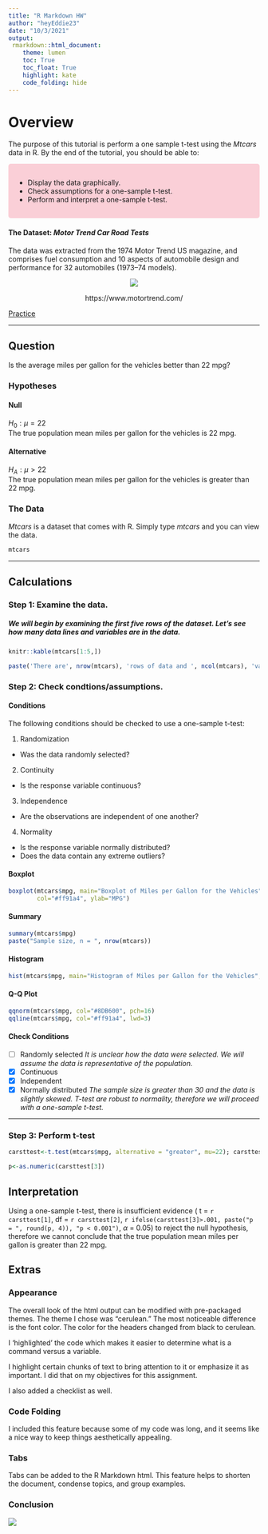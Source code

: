 ```yaml
---
title: "R Markdown HW"
author: "heyEddie23"
date: "10/3/2021"
output: 
 rmarkdown::html_document:
    theme: lumen 
    toc: True
    toc_float: True
    highlight: kate
    code_folding: hide
---
```


# Overview
The purpose of this tutorial is perform a one sample t-test using the *Mtcars* data in R.  By the end of the tutorial, you should be able to:

<style>
div.pink { background-color:#facfd7; border-radius: 5px; padding: 15px;}
</style>
<div class = "pink">

* Display the data graphically.
* Check assumptions for a one-sample t-test.
* Perform and interpret a one-sample t-test.
</div>

#### The Dataset: *Motor Trend Car Road Tests*
The data was extracted from the 1974 Motor Trend US magazine, and comprises fuel consumption and 10 aspects of automobile design and performance for 32 automobiles (1973–74 models).

<center>
![ ](C:\\Users\\ashed\\OneDrive - Southern Methodist University\\Consulting Class\\RMarkdown HW\\1974MT.jpg)

https://www.motortrend.com/
</center>

[Practice](https://heyeddie23.github.io/practice)


***
## Question
Is the average miles per gallon for the vehicles better than 22 mpg?

### Hypotheses

#### Null

$H_0: \mu = 22$  
The true population mean miles per gallon for the vehicles is 22 mpg.


#### Alternative

$H_A: \mu > 22$  
The true population mean miles per gallon for the vehicles is greater than 22 mpg.

### The Data
*Mtcars* is a dataset that comes with R.  Simply type *mtcars* and you can view the data.
```r
mtcars
```
**************************

## Calculations

### Step 1: Examine the data.
##### We will begin by examining the first five rows of the dataset.  Let's see how many data lines and variables are in the data.

```r
knitr::kable(mtcars[1:5,])
```

```r
paste('There are', nrow(mtcars), 'rows of data and ', ncol(mtcars), 'variables.')
```


### Step 2: Check  condtions/assumptions. {.tabset}
#### Conditions
The following conditions should be checked to use a one-sample t-test: 

1. Randomization
  * Was the data randomly selected?
2. Continuity
  * Is the response variable continuous?
3. Independence
  * Are the observations are independent of one another?
4. Normality
  * Is the response variable normally distributed?
  * Does the data contain any extreme outliers?

#### Boxplot
```r
boxplot(mtcars$mpg, main="Boxplot of Miles per Gallon for the Vehicles",
        col="#ff91a4", ylab="MPG")
```

#### Summary
```r
summary(mtcars$mpg)
paste("Sample size, n = ", nrow(mtcars))
```

#### Histogram
```r
hist(mtcars$mpg, main="Histogram of Miles per Gallon for the Vehicles", xlab = "MPG", col="#8DB600")
```


#### Q-Q Plot
```r
qqnorm(mtcars$mpg, col="#8DB600", pch=16)
qqline(mtcars$mpg, col="#ff91a4", lwd=3)
```

#### Check Conditions

- [ ] Randomly selected       *It is unclear how the data were selected.  We will assume the data is representative of the population.*
- [x] Continuous
- [x] Independent
- [x] Normally distributed       *The sample size is greater than 30 and the data is slightly skewed.  T-test are robust to normality, therefore we will proceed with a one-sample t-test.*



******************************

### Step 3: Perform t-test

```r
carsttest<-t.test(mtcars$mpg, alternative = "greater", mu=22); carsttest
```
```r
p<-as.numeric(carsttest[3])
```




## Interpretation

Using a one-sample t-test, there is insufficient evidence ( t = `r carsttest[1]`, df = `r carsttest[2]`, `r ifelse(carsttest[3]>.001, paste("p = ", round(p, 4)), "p < 0.001")`, $\alpha$ = 0.05) to reject the null hypothesis, therefore we cannot conclude that the true population mean miles per gallon is greater than 22 mpg.

## Extras {.tabset}

### Appearance
The overall look of the html output can be modified with pre-packaged themes.  The theme I chose was "cerulean."  The most noticeable difference is the font color.  The color for the headers changed from black to cerulean.

I 'highlighted' the code which makes it easier to determine what is a command versus a variable.

I highlight certain chunks of text to bring attention to it or emphasize it as important.  I did that on my objectives for this assignment.

I also added a checklist as well.

### Code Folding
I included this feature because some of my code was long, and it seems like a nice way to keep things aesthetically appealing.

### Tabs
Tabs can be added to the R Markdown html.  This feature helps to shorten the document, condense topics, and group examples.

### Conclusion

![ ](C:\\Users\\ashed\\OneDrive - Southern Methodist University\\Consulting Class\\RMarkdown HW\\Thankyou.gif)
